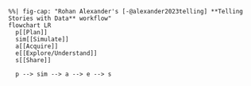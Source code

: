 ```mermaid
%%| fig-cap: "Rohan Alexander's [-@alexander2023telling] **Telling Stories with Data** workflow"
flowchart LR
  p[[Plan]]
  sim[[Simulate]]
  a[[Acquire]]
  e[[Explore/Understand]]
  s[[Share]]

  p --> sim --> a --> e --> s
```
